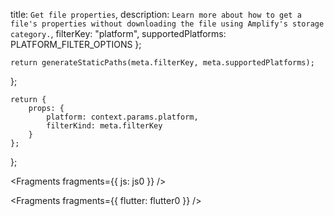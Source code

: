   title: `Get file properties`,
  description: `Learn more about how to get a file's properties without downloading the file using Amplify's storage category.`,
  filterKey: "platform",
  supportedPlatforms: PLATFORM_FILTER_OPTIONS
};
      


    return generateStaticPaths(meta.filterKey, meta.supportedPlatforms);
};

    return {
        props: {
            platform: context.params.platform,
            filterKind: meta.filterKey
        }
    };
};


<Fragments fragments={{ js: js0 }} />


<Fragments fragments={{ flutter: flutter0 }} />
